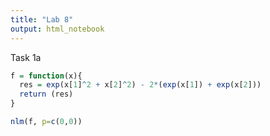 ```yaml
---
title: "Lab 8"
output: html_notebook
---
```


Task 1a

```r

f = function(x){
  res = exp(x[1]^2 + x[2]^2) - 2*(exp(x[1]) + exp(x[2]))
  return (res)
}
```

```r

nlm(f, p=c(0,0))
```
